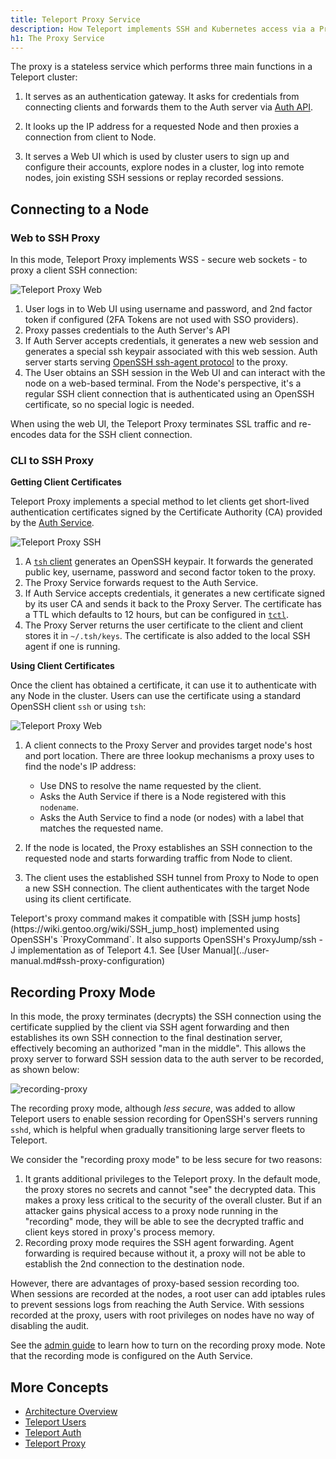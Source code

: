 ```yaml
---
title: Teleport Proxy Service
description: How Teleport implements SSH and Kubernetes access via a Proxy
h1: The Proxy Service
---
```


The proxy is a stateless service which performs three main functions in a
Teleport cluster:

1. It serves as an authentication gateway. It asks for credentials from
   connecting clients and forwards them to the Auth server via [Auth
   API](authentication.md#auth-api).

2. It looks up the IP address for a requested Node and then proxies a connection
   from client to Node.

3. It serves a Web UI which is used by cluster users to sign up and configure
   their accounts, explore nodes in a cluster, log into remote nodes, join
   existing SSH sessions or replay recorded sessions.

## Connecting to a Node

### Web to SSH Proxy

In this mode, Teleport Proxy implements WSS - secure web sockets - to proxy a
client SSH connection:

![Teleport Proxy Web](../../img/proxy-web.svg)

1. User logs in to Web UI using username and password, and 2nd factor token if
   configured (2FA Tokens are not used with SSO providers).
2. Proxy passes credentials to the Auth Server's API
3. If Auth Server accepts credentials, it generates a new web session and
   generates a special ssh keypair associated with this web session. Auth server
   starts serving [OpenSSH ssh-agent
   protocol](https://github.com/openssh/openssh-portable/blob/master/PROTOCOL.agent)
   to the proxy.
4. The User obtains an SSH session in the Web UI and can interact with the node
   on a web-based terminal. From the Node's perspective, it's a regular SSH
   client connection that is authenticated using an OpenSSH certificate, so no
   special logic is needed.

<Admonition type="note" title="SSL Encryption">
When using the web UI, the Teleport Proxy terminates SSL traffic and re-encodes data for the SSH client connection.
</Admonition>

### CLI to SSH Proxy

**Getting Client Certificates**

Teleport Proxy implements a special method to let clients get short-lived
authentication certificates signed by the Certificate Authority (CA) provided by
the [Auth Service](authentication.md#authentication-in-teleport).

![Teleport Proxy SSH](../../img/proxy-ssh-1.svg)

1. A [`tsh` client](../cli-docs.md#tsh) generates an OpenSSH keypair. It forwards
   the generated public key, username, password and second factor token to the
   proxy.
2. The Proxy Service forwards request to the Auth Service.
3. If Auth Service accepts credentials, it generates a new certificate signed by
   its user CA and sends it back to the Proxy Server. The certificate has a TTL
   which defaults to 12 hours, but can be configured in
   [`tctl`](../cli-docs.md#tctl).
4. The Proxy Server returns the user certificate to the client and client stores
   it in `~/.tsh/keys`. The certificate is also added to the local SSH agent if
   one is running.

**Using Client Certificates**

Once the client has obtained a certificate, it can use it to authenticate with
any Node in the cluster. Users can use the certificate using a standard OpenSSH
client `ssh` or using `tsh`:

![Teleport Proxy Web](../../img/proxy-ssh-2.svg)

1. A client connects to the Proxy Server and provides target node's host and
   port location. There are three lookup mechanisms a proxy uses to find the
   node's IP address:

    * Use DNS to resolve the name requested by the client.
    * Asks the Auth Service if there is a Node registered with this `nodename`.
    * Asks the Auth Service to find a node (or nodes) with a label that matches
      the requested name.

2. If the node is located, the Proxy establishes an SSH connection to the
   requested node and starts forwarding traffic from Node to client.
3. The client uses the established SSH tunnel from Proxy to Node to open a new
   SSH connection. The client authenticates with the target Node using its
   client certificate.

<Admonition type="tip" title="NOTE">
Teleport's proxy command makes it compatible with [SSH jump hosts](https://wiki.gentoo.org/wiki/SSH_jump_host) implemented using OpenSSH's `ProxyCommand`. It also supports OpenSSH's ProxyJump/ssh -J implementation as of Teleport 4.1. See [User Manual](../user-manual.md#ssh-proxy-configuration)
</Admonition>

## Recording Proxy Mode

In this mode, the proxy terminates (decrypts) the SSH connection using the
certificate supplied by the client via SSH agent forwarding and then establishes
its own SSH connection to the final destination server, effectively becoming an
authorized "man in the middle". This allows the proxy server to forward SSH
session data to the auth server to be recorded, as shown below:

![recording-proxy](../../img/recording-proxy.svg)

The recording proxy mode, although _less secure_, was added to allow Teleport
users to enable session recording for OpenSSH's servers running `sshd`, which is
helpful when gradually transitioning large server fleets to Teleport.

We consider the "recording proxy mode" to be less secure for two reasons:

1. It grants additional privileges to the Teleport proxy. In the default mode,
   the proxy stores no secrets and cannot "see" the decrypted data. This makes a
   proxy less critical to the security of the overall cluster. But if an
   attacker gains physical access to a proxy node running in the "recording"
   mode, they will be able to see the decrypted traffic and client keys stored
   in proxy's process memory.
2. Recording proxy mode requires the SSH agent forwarding. Agent forwarding is
   required because without it, a proxy will not be able to establish the 2nd
   connection to the destination node.

However, there are advantages of proxy-based session recording too. When
sessions are recorded at the nodes, a root user can add iptables rules to
prevent sessions logs from reaching the Auth Service. With sessions recorded at
the proxy, users with root privileges on nodes have no way of disabling the
audit.

See the [admin guide](../admin-guide.md#recorded-sessions) to learn how to turn
on the recording proxy mode. Note that the recording mode is configured on the
Auth Service.

## More Concepts

* [Architecture Overview](overview.md)
* [Teleport Users](users.md)
* [Teleport Auth](authentication.md)
* [Teleport Proxy](proxy.md)
